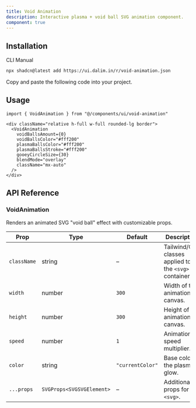```yaml
---
title: Void Animation
description: Interactive plasma + void ball SVG animation component.
component: true
---
```


<ComponentPreview
  name="shader-void-default"
  className="[&_.preview>[data-orientation=vertical]]:sm:max-w-[90%] **:[.preview]:min-h-[300px]"
  description="A customizable SVG grid pattern background."
  align="start"
/>

## Installation

<CodeTabs>

<TabsList>
  <TabsTrigger value="cli">CLI</TabsTrigger>
  <TabsTrigger value="manual">Manual</TabsTrigger>
</TabsList>

<TabsContent value="cli">

```bash
npx shadcn@latest add https://ui.dalim.in/r/void-animation.json
```

</TabsContent>

<TabsContent value="manual">

<Steps>

<Step>Copy and paste the following code into your project.</Step>

<ComponentSource
  name="void-animation"
  title="components/ui/void-animation.tsx"
/>

</Steps>

</TabsContent>

</CodeTabs>

## Usage

```tsx showLineNumbers
import { VoidAnimation } from "@/components/ui/void-animation"
```

```tsx showLineNumbers
<div className="relative h-full w-full rounded-lg border">
  <VoidAnimation
    voidBallsAmount={0}
    voidBallsColor="#fff200"
    plasmaBallsColor="#fff200"
    plasmaBallsStroke="#fff200"
    gooeyCircleSize={30}
    blendMode="overlay"
    className="mx-auto"
  />
</div>
```

## API Reference

### VoidAnimation

Renders an animated SVG "void ball" effect with customizable props.

| Prop        | Type                      | Default          | Description                                            |
| ----------- | ------------------------- | ---------------- | ------------------------------------------------------ |
| `className` | string                    | –                | Tailwind/CSS classes applied to the `<svg>` container. |
| `width`     | number                    | `300`            | Width of the animation canvas.                         |
| `height`    | number                    | `300`            | Height of the animation canvas.                        |
| `speed`     | number                    | `1`              | Animation speed multiplier.                            |
| `color`     | string                    | `"currentColor"` | Base color of the plasma glow.                         |
| `...props`  | `SVGProps<SVGSVGElement>` | –                | Additional props for the `<svg>`.                      |
